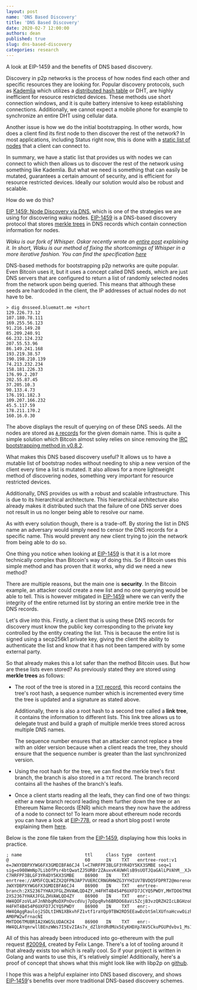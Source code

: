 ```yaml
---
layout: post
name: 'DNS Based Discovery'
title: 'DNS Based Discovery'
date: 2020-02-7 12:00:00
authors: dean
published: true
slug: dns-based-discovery
categories: research
---
```


A look at EIP-1459 and the benefits of DNS based discovery.

<!--truncate-->

Discovery in p2p networks is the process of how nodes find each other and specific resources they are looking for. Popular discovery protocols, such as [Kademlia](https://pdos.csail.mit.edu/~petar/papers/maymounkov-kademlia-lncs.pdf) which utilizes a [distributed hash table](https://en.wikipedia.org/wiki/Distributed_hash_table) or DHT, are highly inefficient for resource restricted devices. These methods use short connection windows, and it is quite battery intensive to keep establishing connections. Additionally, we cannot expect a mobile phone for example to synchronize an entire DHT using cellular data.

Another issue is how we do the initial bootstrapping. In other words, how does a client find its first node to then discover the rest of the network? In most applications, including Status right now, this is done with a [static list of nodes](https://rfc.vac.dev/status/deprecated/client/#bootstrapping) that a client can connect to.

In summary, we have a static list that provides us with nodes we can connect to which then allows us to discover the rest of the network using something like Kademlia. But what we need is something that can easily be mutated, guarantees a certain amount of security, and is efficient for resource restricted devices. Ideally our solution would also be robust and scalable.

How do we do this?

[EIP 1459: Node Discovery via DNS](https://eips.ethereum.org/EIPS/eip-1459), which is one of the strategies we are using for discovering waku nodes. [EIP-1459](https://eips.ethereum.org/EIPS/eip-1459) is a DNS-based discovery protocol that stores [merkle trees](https://en.wikipedia.org/wiki/Merkle_tree) in DNS records which contain connection information for nodes.

_Waku is our fork of Whisper. Oskar recently wrote an [entire post](https://vac.dev/fixing-whisper-with-waku) explaining it. In short, Waku is our method of fixing the shortcomings of Whisper in a more iterative fashion. You can find the specification [here](https://rfc.vac.dev/waku/standards/legacy/6/waku1/)_

DNS-based methods for bootstrapping p2p networks are quite popular. Even Bitcoin uses it, but it uses a concept called DNS seeds, which are just DNS servers that are configured to return a list of randomly selected nodes from the network upon being queried. This means that although these seeds are hardcoded in the client, the IP addresses of actual nodes do not have to be.

```console
> dig dnsseed.bluematt.me +short
129.226.73.12
107.180.78.111
169.255.56.123
91.216.149.28
85.209.240.91
66.232.124.232
207.55.53.96
86.149.241.168
193.219.38.57
190.198.210.139
74.213.232.234
158.181.226.33
176.99.2.207
202.55.87.45
37.205.10.3
90.133.4.73
176.191.182.3
109.207.166.232
45.5.117.59
178.211.170.2
160.16.0.30
```

The above displays the result of querying on of these DNS seeds. All the nodes are stored as [`A` records](https://simpledns.plus/help/a-records) for the given domain name. This is quite a simple solution which Bitcoin almost soley relies on since removing the [IRC bootstrapping method in v0.8.2](https://en.bitcoin.it/wiki/Network#IRC).

What makes this DNS based discovery useful? It allows us to have a mutable list of bootstrap nodes without needing to ship a new version of the client every time a list is mutated. It also allows for a more lightweight method of discovering nodes, something very important for resource restricted devices.

Additionally, DNS provides us with a robust and scalable infrastructure. This is due to its hierarchical architecture. This hierarchical architecture also already makes it distributed such that the failure of one DNS server does not result in us no longer being able to resolve our name.

As with every solution though, there is a trade-off. By storing the list in DNS name an adversary would simply need to censor the DNS records for a specific name. This would prevent any new client trying to join the network from being able to do so.

One thing you notice when looking at [EIP-1459](https://eips.ethereum.org/EIPS/eip-1459) is that it is a lot more technically complex than Bitcoin's way of doing this. So if Bitcoin uses this simple method and has proven that it works, why did we need a new method?

There are multiple reasons, but the main one is **security**. In the Bitcoin example, an attacker could create a new list and no one querying would be able to tell. This is however mitigated in [EIP-1459](https://eips.ethereum.org/EIPS/eip-1459) where we can verify the integrity of the entire returned list by storing an entire merkle tree in the DNS records.

Let's dive into this. Firstly, a client that is using these DNS records for discovery must know the public key corresponding to the private key controlled by the entity creating the list. This is because the entire list is signed using a secp256k1 private key, giving the client the ability to authenticate the list and know that it has not been tampered with by some external party.

So that already makes this a lot safer than the method Bitcoin uses. But how are these lists even stored? As previously stated they are stored using **merkle trees** as follows:

- The root of the tree is stored in a [`TXT` record](https://simpledns.plus/help/txt-records), this record contains the tree's root hash, a sequence number which is incremented every time the tree is updated and a signature as stated above.

  Additionally, there is also a root hash to a second tree called a **link tree**, it contains the information to different lists. This link tree allows us to delegate trust and build a graph of multiple merkle trees stored across multiple DNS names.

  The sequence number ensures that an attacker cannot replace a tree with an older version because when a client reads the tree, they should ensure that the sequence number is greater than the last synchronized version.

- Using the root hash for the tree, we can find the merkle tree's first branch, the branch is also stored in a `TXT` record. The branch record contains all the hashes of the branch's leafs.

- Once a client starts reading all the leafs, they can find one of two things: either a new branch record leading them further down the tree or an Ethereum Name Records (ENR) which means they now have the address of a node to connect to! To learn more about ethereum node records you can have a look at [EIP-778](https://eips.ethereum.org/EIPS/eip-778), or read a short blog post I wrote explaining them [here](https://dean.eigenmann.me/blog/2020/01/21/network-addresses-in-ethereum/#enr).

Below is the zone file taken from the [EIP-1459](https://eips.ethereum.org/EIPS/eip-1459), displaying how this looks in practice.

```
; name                        ttl     class type  content
@                             60      IN    TXT   enrtree-root:v1 e=JWXYDBPXYWG6FX3GMDIBFA6CJ4 l=C7HRFPF3BLGF3YR4DY5KX3SMBE seq=1 sig=o908WmNp7LibOfPsr4btQwatZJ5URBr2ZAuxvK4UWHlsB9sUOTJQaGAlLPVAhM__XJesCHxLISo94z5Z2a463gA
C7HRFPF3BLGF3YR4DY5KX3SMBE    86900   IN    TXT   enrtree://AM5FCQLWIZX2QFPNJAP7VUERCCRNGRHWZG3YYHIUV7BVDQ5FDPRT2@morenodes.example.org
JWXYDBPXYWG6FX3GMDIBFA6CJ4    86900   IN    TXT   enrtree-branch:2XS2367YHAXJFGLZHVAWLQD4ZY,H4FHT4B454P6UXFD7JCYQ5PWDY,MHTDO6TMUBRIA2XWG5LUDACK24
2XS2367YHAXJFGLZHVAWLQD4ZY    86900   IN    TXT   enr:-HW4QOFzoVLaFJnNhbgMoDXPnOvcdVuj7pDpqRvh6BRDO68aVi5ZcjB3vzQRZH2IcLBGHzo8uUN3snqmgTiE56CH3AMBgmlkgnY0iXNlY3AyNTZrMaECC2_24YYkYHEgdzxlSNKQEnHhuNAbNlMlWJxrJxbAFvA
H4FHT4B454P6UXFD7JCYQ5PWDY    86900   IN    TXT   enr:-HW4QAggRauloj2SDLtIHN1XBkvhFZ1vtf1raYQp9TBW2RD5EEawDzbtSmlXUfnaHcvwOizhVYLtr7e6vw7NAf6mTuoCgmlkgnY0iXNlY3AyNTZrMaECjrXI8TLNXU0f8cthpAMxEshUyQlK-AM0PW2wfrnacNI
MHTDO6TMUBRIA2XWG5LUDACK24    86900   IN    TXT   enr:-HW4QLAYqmrwllBEnzWWs7I5Ev2IAs7x_dZlbYdRdMUx5EyKHDXp7AV5CkuPGUPdvbv1_Ms1CPfhcGCvSElSosZmyoqAgmlkgnY0iXNlY3AyNTZrMaECriawHKWdDRk2xeZkrOXBQ0dfMFLHY4eENZwdufn1S1o
```

All of this has already been introduced into go-ethereum with the pull request [#20094](https://github.com/ethereum/go-ethereum/pull/20094), created by Felix Lange. There's a lot of tooling around it that already exists too which is really cool. So if your project is written in Golang and wants to use this, it's relatively simple! Additionally, here's a proof of concept that shows what this might look like with libp2p on [github](https://github.com/decanus/dns-discovery).

I hope this was a helpful explainer into DNS based discovery, and shows [EIP-1459](https://eips.ethereum.org/EIPS/eip-1459)'s benefits over more traditional DNS-based discovery schemes.
